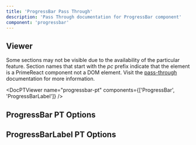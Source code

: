 ```yaml
---
title: 'ProgressBar Pass Through'
description: 'Pass Through documentation for ProgressBar component'
component: 'progressbar'
---
```


## Viewer

Some sections may not be visible due to the availability of the particular feature. Section names that start with the _pc_ prefix indicate that the element is a PrimeReact component not a DOM element. Visit the [pass-through](https://primevue.org/passthrough/#pcprefix) documentation for more information.

<DocPTViewer name="progressbar-pt" components={['ProgressBar', 'ProgressBarLabel']} />

## ProgressBar PT Options

<DocTable name="ProgressBar" category="pt" />

## ProgressBarLabel PT Options

<DocTable name="ProgressBarLabel" category="pt" />
